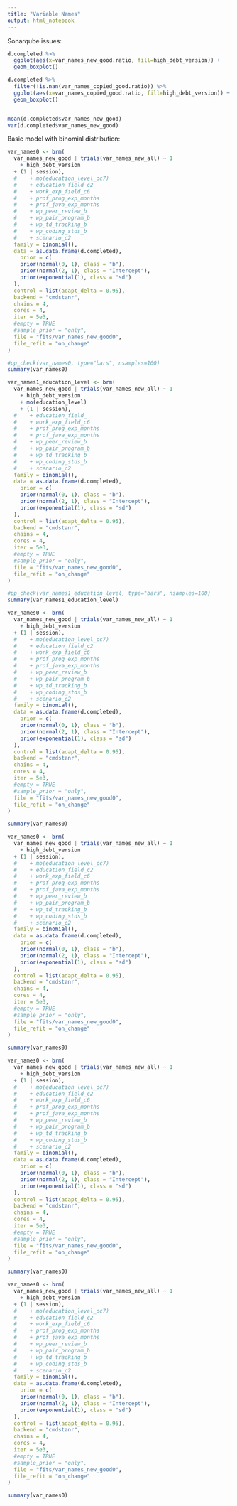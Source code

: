 ```yaml
---
title: "Variable Names"
output: html_notebook
---
```


Sonarqube issues:

```r

d.completed %>%
  ggplot(aes(x=var_names_new_good.ratio, fill=high_debt_version)) + 
  geom_boxplot()

d.completed %>%
  filter(!is.nan(var_names_copied_good.ratio)) %>%
  ggplot(aes(x=var_names_copied_good.ratio, fill=high_debt_version)) + 
  geom_boxplot()


mean(d.completed$var_names_new_good)
var(d.completed$var_names_new_good)
```



Basic model with binomial distribution:

```r
var_names0 <- brm(
  var_names_new_good | trials(var_names_new_all) ~ 1
    + high_debt_version
  + (1 | session),
  #    + mo(education_level_oc7)
  #    + education_field_c2
  #    + work_exp_field_c6
  #    + prof_prog_exp_months
  #    + prof_java_exp_months
  #    + wp_peer_review_b    
  #    + wp_pair_program_b
  #    + wp_td_tracking_b    
  #    + wp_coding_stds_b
  #    + scenario_c2
  family = binomial(),
  data = as.data.frame(d.completed),
    prior = c(
    prior(normal(0, 1), class = "b"),
    prior(normal(2, 1), class = "Intercept"),
    prior(exponential(1), class = "sd")
  ),
  control = list(adapt_delta = 0.95),
  backend = "cmdstanr",
  chains = 4,
  cores = 4,
  iter = 5e3,
  #empty = TRUE
  #sample_prior = "only",
  file = "fits/var_names_new_good0",
  file_refit = "on_change"
)

#pp_check(var_names0, type="bars", nsamples=100)
summary(var_names0)

```

```r
var_names1_education_level <- brm(
  var_names_new_good | trials(var_names_new_all) ~ 1
    + high_debt_version
    + mo(education_level)
    + (1 | session),
  #    + education_field_
  #    + work_exp_field_c6
  #    + prof_prog_exp_months
  #    + prof_java_exp_months
  #    + wp_peer_review_b    
  #    + wp_pair_program_b
  #    + wp_td_tracking_b    
  #    + wp_coding_stds_b
  #    + scenario_c2
  family = binomial(),
  data = as.data.frame(d.completed),
    prior = c(
    prior(normal(0, 1), class = "b"),
    prior(normal(2, 1), class = "Intercept"),
    prior(exponential(1), class = "sd")
  ),
  control = list(adapt_delta = 0.95),
  backend = "cmdstanr",
  chains = 4,
  cores = 4,
  iter = 5e3,
  #empty = TRUE
  #sample_prior = "only",
  file = "fits/var_names_new_good0",
  file_refit = "on_change"
)

#pp_check(var_names1_education_level, type="bars", nsamples=100)
summary(var_names1_education_level)

```

```r
var_names0 <- brm(
  var_names_new_good | trials(var_names_new_all) ~ 1
    + high_debt_version
  + (1 | session),
  #    + mo(education_level_oc7)
  #    + education_field_c2
  #    + work_exp_field_c6
  #    + prof_prog_exp_months
  #    + prof_java_exp_months
  #    + wp_peer_review_b    
  #    + wp_pair_program_b
  #    + wp_td_tracking_b    
  #    + wp_coding_stds_b
  #    + scenario_c2
  family = binomial(),
  data = as.data.frame(d.completed),
    prior = c(
    prior(normal(0, 1), class = "b"),
    prior(normal(2, 1), class = "Intercept"),
    prior(exponential(1), class = "sd")
  ),
  control = list(adapt_delta = 0.95),
  backend = "cmdstanr",
  chains = 4,
  cores = 4,
  iter = 5e3,
  #empty = TRUE
  #sample_prior = "only",
  file = "fits/var_names_new_good0",
  file_refit = "on_change"
)

summary(var_names0)

```

```r
var_names0 <- brm(
  var_names_new_good | trials(var_names_new_all) ~ 1
    + high_debt_version
  + (1 | session),
  #    + mo(education_level_oc7)
  #    + education_field_c2
  #    + work_exp_field_c6
  #    + prof_prog_exp_months
  #    + prof_java_exp_months
  #    + wp_peer_review_b    
  #    + wp_pair_program_b
  #    + wp_td_tracking_b    
  #    + wp_coding_stds_b
  #    + scenario_c2
  family = binomial(),
  data = as.data.frame(d.completed),
    prior = c(
    prior(normal(0, 1), class = "b"),
    prior(normal(2, 1), class = "Intercept"),
    prior(exponential(1), class = "sd")
  ),
  control = list(adapt_delta = 0.95),
  backend = "cmdstanr",
  chains = 4,
  cores = 4,
  iter = 5e3,
  #empty = TRUE
  #sample_prior = "only",
  file = "fits/var_names_new_good0",
  file_refit = "on_change"
)

summary(var_names0)

```

```r
var_names0 <- brm(
  var_names_new_good | trials(var_names_new_all) ~ 1
    + high_debt_version
  + (1 | session),
  #    + mo(education_level_oc7)
  #    + education_field_c2
  #    + work_exp_field_c6
  #    + prof_prog_exp_months
  #    + prof_java_exp_months
  #    + wp_peer_review_b    
  #    + wp_pair_program_b
  #    + wp_td_tracking_b    
  #    + wp_coding_stds_b
  #    + scenario_c2
  family = binomial(),
  data = as.data.frame(d.completed),
    prior = c(
    prior(normal(0, 1), class = "b"),
    prior(normal(2, 1), class = "Intercept"),
    prior(exponential(1), class = "sd")
  ),
  control = list(adapt_delta = 0.95),
  backend = "cmdstanr",
  chains = 4,
  cores = 4,
  iter = 5e3,
  #empty = TRUE
  #sample_prior = "only",
  file = "fits/var_names_new_good0",
  file_refit = "on_change"
)

summary(var_names0)

```

```r
var_names0 <- brm(
  var_names_new_good | trials(var_names_new_all) ~ 1
    + high_debt_version
  + (1 | session),
  #    + mo(education_level_oc7)
  #    + education_field_c2
  #    + work_exp_field_c6
  #    + prof_prog_exp_months
  #    + prof_java_exp_months
  #    + wp_peer_review_b    
  #    + wp_pair_program_b
  #    + wp_td_tracking_b    
  #    + wp_coding_stds_b
  #    + scenario_c2
  family = binomial(),
  data = as.data.frame(d.completed),
    prior = c(
    prior(normal(0, 1), class = "b"),
    prior(normal(2, 1), class = "Intercept"),
    prior(exponential(1), class = "sd")
  ),
  control = list(adapt_delta = 0.95),
  backend = "cmdstanr",
  chains = 4,
  cores = 4,
  iter = 5e3,
  #empty = TRUE
  #sample_prior = "only",
  file = "fits/var_names_new_good0",
  file_refit = "on_change"
)

summary(var_names0)

```
